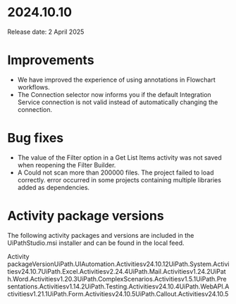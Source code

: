 ﻿# 2024.10.10

Release date: 2 April 2025

# Improvements

* We have improved the experience of using annotations in Flowchart workflows.
* The Connection selector now informs you if the default Integration Service connection is not valid instead of automatically changing the connection.

# Bug fixes

* The value of the Filter option in a Get List Items activity was not saved when reopening the Filter Builder.
* A Could not scan more than 200000 files. The project failed to load correctly. error occurred in some projects containing multiple libraries added as dependencies.

# Activity package versions

The following activity packages and versions are
        included in the UiPathStudio.msi installer and can be found in the local
        feed.

Activity packageVersionUiPath.UIAutomation.Activitiesv24.10.12UiPath.System.Activitiesv24.10.7UiPath.Excel.Activitiesv2.24.4UiPath.Mail.Activitiesv1.24.2UiPath.Word.Activitiesv1.20.3UiPath.ComplexScenarios.Activitiesv1.5.1UiPath.Presentations.Activitiesv1.14.2UiPath.Testing.Activitiesv24.10.4UiPath.WebAPI.Activitiesv1.21.1UiPath.Form.Activitiesv24.10.5UiPath.Callout.Activitiesv24.10.5

